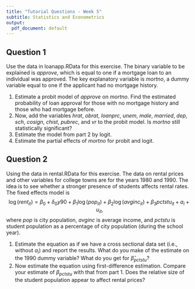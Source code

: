---
title: "Tutorial Questions - Week 5"
subtitle: Statistics and Econometrics
output:
  pdf_document: default
---

## Question 1
Use the data in loanapp.RData for this exercise. The binary variable to be explained is $approve$, which is equal to one if a mortgage loan to an individual was approved. The key explanatory variable is $mortno$, a dummy variable equal to one if the applicant had no mortgage history.

1. Estimate a probit model of $approve$ on $mortno$. Find the estimated probability of loan approval for those with no mortgage history and those who had mortgage before.
2. Now, add the variables $hrat$, $obrat$, $loanprc$, $unem$, $male$, $married$, $dep$, $sch$, $cosign$, $chist$, $pubrec$, and $vr$ to the probit model. Is $mortno$ still statistically significant?
3. Estimate the model from part 2 by logit.
4. Estimate the partial effects of $mortno$ for probit and logit.


## Question 2
Using the data in rental.RData for this exercise. The data on rental prices and other variables for college towns are for the years 1980 and 1990. The idea is to see whether a stronger presence of students affects rental rates. The fixed effects model is $$\log(rent_{it})=\beta_0+\delta_0 y90+\beta_1\log(pop_{it})+\beta_2\log(avginc_{it})+\beta_3pctstu_{it}+a_i+u_{it}, $$ where $pop$ is city population, $avginc$ is average income, and $pctstu$ is student population as a percentage of city population (during the school year).

1. Estimate the equation as if we have a cross sectional data set (i.e., without $a_i$) and report the results. What do you make of the estimate on the $1990$ dummy variable? What do you get for $\hat{\beta}_{pctstu}$?
2. Now estimate the equation using first-difference estimation. Compare your estimate of $\beta_{pctstu}$ with that from part 1. Does the relative size of the student population appear to affect rental prices?